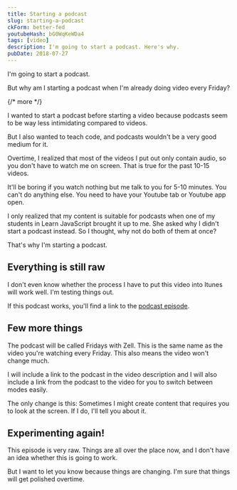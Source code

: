 ```yaml
---
title: Starting a podcast
slug: starting-a-podcast
ckForm: better-fed
youtubeHash: bG0WqKeWDa4
tags: [video]
description: I'm going to start a podcast. Here's why.
pubDate: 2018-07-27
---
```


I'm going to start a podcast.

But why am I starting a podcast when I'm already doing video every Friday?

{/* more */}

I wanted to start a podcast before starting a video because podcasts seem to be way less intimidating compared to videos.

But I also wanted to teach code, and podcasts wouldn't be a very good medium for it.

Overtime, I realized that most of the videos I put out only contain audio, so you don't have to watch me on screen. That is true for the past 10-15 videos.

It'll be boring if you watch nothing but me talk to you for 5-10 minutes. You can't do anything else. You need to have your Youtube tab or Youtube app open.

I only realized that my content is suitable for podcasts when one of my students in Learn JavaScript brought it up to me. She asked why I didn't start a podcast instead. So I thought, why not do both of them at once?

That's why I'm starting a podcast.

## Everything is still raw

I don't even know whether the process I have to put this video into Itunes will work well. I'm testing things out.

If this podcast works, you'll find a link to the [podcast episode]().

## Few more things

The podcast will be called Fridays with Zell. This is the same name as the video you're watching every Friday. This also means the video won't change much.

I will include a link to the podcast in the video description and I will also include a link from the podcast to the video for you to switch between modes easily.

The only change is this: Sometimes I might create content that requires you to look at the screen. If I do, I'll tell you about it.

## Experimenting again!

This episode is very raw. Things are all over the place now, and I don't have an idea whether this is going to work.

But I want to let you know because things are changing. I'm sure that things will get polished overtime.
